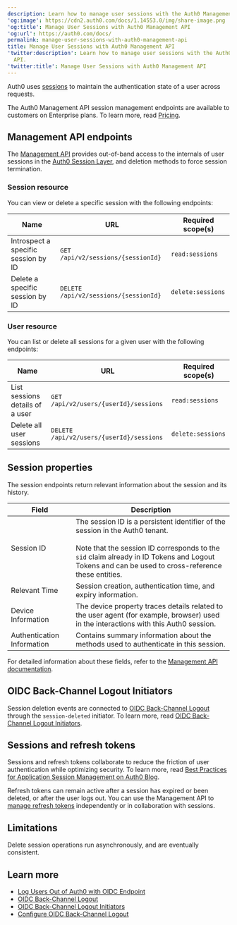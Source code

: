 ```yaml
---
description: Learn how to manage user sessions with the Auth0 Management API.
'og:image': https://cdn2.auth0.com/docs/1.14553.0/img/share-image.png
'og:title': Manage User Sessions with Auth0 Management API
'og:url': https://auth0.com/docs/
permalink: manage-user-sessions-with-auth0-management-api
title: Manage User Sessions with Auth0 Management API
'twitter:description': Learn how to manage user sessions with the Auth0 Management
  API.
'twitter:title': Manage User Sessions with Auth0 Management API
---
```

Auth0 uses [sessions](/docs/manage-users/sessions) to maintain the authentication state of a user across requests.

<Callout icon="file-lines" color="#0EA5E9" iconType="regular">

The Auth0 Management API session management endpoints are available to customers on Enterprise plans. To learn more, read [Pricing](https://auth0.com/pricing).

</Callout>

## Management API endpoints

The [Management API](https://auth0.com/docs/api/management/v2) provides out-of-band access to the internals of user sessions in the [Auth0 Session Layer](/docs/manage-users/sessions/session-layers), and deletion methods to force session termination.

### Session resource

You can view or delete a specific session with the following endpoints:

<table class="table"><thead>
<tr>
<th><strong>Name</strong></th>
<th><strong>URL</strong></th>
<th><strong>Required scope(s)</strong></th>
</tr>
</thead>
<tbody>
<tr>
<td>Introspect a specific session by ID</td>
<td><code>GET /api/v2/sessions/{sessionId}</code></td>
<td><code>read:sessions</code></td>
</tr>
<tr>
<td>Delete a specific session by ID</td>
<td><code>DELETE /api/v2/sessions/{sessionId}</code></td>
<td><code>delete:sessions</code></td>
</tr>
</tbody>
</table>

### User resource

You can list or delete all sessions for a given user with the following endpoints:

<table class="table"><thead>
<tr>
<th><strong>Name</strong></th>
<th><strong>URL</strong></th>
<th><strong>Required scope(s)</strong></th>
</tr>
</thead>
<tbody>
<tr>
<td>List sessions details of a user</td>
<td><code>GET /api/v2/users/{userId}/sessions</code></td>
<td><code>read:sessions</code></td>
</tr>
<tr>
<td>Delete all user sessions</td>
<td><code>DELETE /api/v2/users/{userId}/sessions</code></td>
<td><code>delete:sessions</code></td>
</tr>
</tbody>
</table>

## Session properties

The session endpoints return relevant information about the session and its history.

<table class="table"><thead>
<tr>
<th><strong>Field</strong></th>
<th><strong>Description</strong></th>
</tr>
</thead>
<tbody>
<tr>
<td>Session ID</td>
<td>The session ID is a persistent identifier of the session in the Auth0 tenant.<br/><br/>Note that the session ID corresponds to the <code>sid</code> claim already in ID Tokens and Logout Tokens and can be used to cross-reference these entities.</td>
</tr>
<tr>
<td>Relevant Time</td>
<td>Session creation, authentication time, and expiry information.</td>
</tr>
<tr>
<td>Device Information</td>
<td>The device property traces details related to the user agent (for example, browser) used in the interactions with this Auth0 session.</td>
</tr>
<tr>
<td>Authentication Information</td>
<td>Contains summary information about the methods used to authenticate in this session.</td>
</tr>
</tbody>
</table>

For detailed information about these fields, refer to the [Management API documentation](https://auth0.com/docs/api/management/v2).

## OIDC Back-Channel Logout Initiators

Session deletion events are connected to [OIDC Back-Channel Logout](/docs/authenticate/login/logout/back-channel-logout) through the `session-deleted` initiator. To learn more, read [OIDC Back-Channel Logout Initiators](/docs/authenticate/login/logout/back-channel-logout/oidc-back-channel-logout-initiators).

## Sessions and refresh tokens

Sessions and <Tooltip tip="Refresh Token: Token used to obtain a renewed Access Token without forcing users to log in again." cta="View Glossary" href="/docs/glossary?term=refresh+tokens">refresh tokens</Tooltip> collaborate to reduce the friction of user authentication while optimizing security. To learn more, read [Best Practices for Application Session Management on Auth0 Blog](https://auth0.com/blog/application-session-management-best-practices).

Refresh tokens can remain active after a session has expired or been deleted, or after the user logs out. You can use the <Tooltip tip="Management API: A product to allow customers to perform administrative tasks." cta="View Glossary" href="/docs/glossary?term=Management+API">Management API</Tooltip> to [manage refresh tokens](/docs/secure/tokens/manage-refresh-tokens-with-auth0-management-api) independently or in collaboration with sessions.

## Limitations

Delete session operations run asynchronously, and are eventually consistent.

## Learn more

* [Log Users Out of Auth0 with OIDC Endpoint](/docs/authenticate/login/logout/log-users-out-of-auth0)
* [OIDC Back-Channel Logout](/docs/authenticate/login/logout/back-channel-logout)
* [OIDC Back-Channel Logout Initiators](/docs/authenticate/login/logout/back-channel-logout/oidc-back-channel-logout-initiators)
* [Configure OIDC Back-Channel Logout](/docs/authenticate/login/logout/back-channel-logout/configure-back-channel-logout)